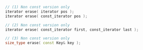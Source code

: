 ```cpp
// (1) Non const version only
iterator erase( iterator pos );
iterator erase( const_iterator pos );

// (2) Non const version only
iterator erase( const_iterator first, const_iterator last );

// (3) Non const version only
size_type erase( const Key& key );
```